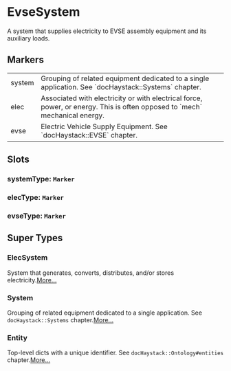 # EvseSystem
A system that supplies electricity to EVSE assembly equipment and its
auxiliary loads.
## Markers
<table>
<tbody>
<tr>
<td className='p-2 align-top'><span className='bg-sky-200 rounded-md px-3 py-1 text-sky-700 block font-semibold text-center text-sm'>system </span></td>
<td className='p-2 align-top'>Grouping of related equipment dedicated to a single application. See `docHaystack::Systems` chapter.</td>
</tr>
<tr>
<td className='p-2 align-top'><span className='bg-sky-200 rounded-md px-3 py-1 text-sky-700 block font-semibold text-center text-sm'>elec </span></td>
<td className='p-2 align-top'>Associated with electricity or with electrical force, power, or energy. This is often opposed to `mech` mechanical energy.</td>
</tr>
<tr>
<td className='p-2 align-top'><span className='bg-sky-200 rounded-md px-3 py-1 text-sky-700 block font-semibold text-center text-sm'>evse </span></td>
<td className='p-2 align-top'>Electric Vehicle Supply Equipment.  See `docHaystack::EVSE` chapter.</td>
</tr>
</tbody>
</table>

## Slots

### systemType: `Marker`

### elecType: `Marker`

### evseType: `Marker`


## Super Types
### ElecSystem
System that generates, converts, distributes, and/or stores electricity.[More...](./ElecSystem)

### System
Grouping of related equipment dedicated to a single application.
See `docHaystack::Systems` chapter.[More...](./System)

### Entity
Top-level dicts with a unique identifier.
See `docHaystack::Ontology#entities` chapter.[More...](./Entity)


